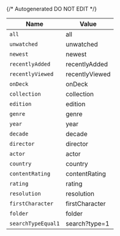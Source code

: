 {/* Autogenerated DO NOT EDIT  */}

| Name               | Value              |
| ------------------ | ------------------ |
| `all`              | all                |
| `unwatched`        | unwatched          |
| `newest`           | newest             |
| `recentlyAdded`    | recentlyAdded      |
| `recentlyViewed`   | recentlyViewed     |
| `onDeck`           | onDeck             |
| `collection`       | collection         |
| `edition`          | edition            |
| `genre`            | genre              |
| `year`             | year               |
| `decade`           | decade             |
| `director`         | director           |
| `actor`            | actor              |
| `country`          | country            |
| `contentRating`    | contentRating      |
| `rating`           | rating             |
| `resolution`       | resolution         |
| `firstCharacter`   | firstCharacter     |
| `folder`           | folder             |
| `searchTypeEqual1` | search?type=1      |

